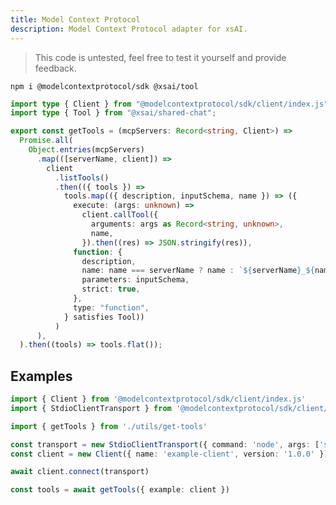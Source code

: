 ```yaml
---
title: Model Context Protocol
description: Model Context Protocol adapter for xsAI.
---
```


> This code is untested, feel free to test it yourself and provide feedback.

```package-install
npm i @modelcontextprotocol/sdk @xsai/tool
```

```ts
import type { Client } from "@modelcontextprotocol/sdk/client/index.js";
import type { Tool } from "@xsai/shared-chat";

export const getTools = (mcpServers: Record<string, Client>) =>
  Promise.all(
    Object.entries(mcpServers)
      .map(([serverName, client]) =>
        client
          .listTools()
          .then(({ tools }) =>
            tools.map(({ description, inputSchema, name }) => ({
              execute: (args: unknown) =>
                client.callTool({
                  arguments: args as Record<string, unknown>,
                  name,
                }).then((res) => JSON.stringify(res)),
              function: {
                description,
                name: name === serverName ? name : `${serverName}_${name}`,
                parameters: inputSchema,
                strict: true,
              },
              type: "function",
            } satisfies Tool))
          )
      ),
  ).then((tools) => tools.flat());
```

## Examples

```ts
import { Client } from '@modelcontextprotocol/sdk/client/index.js'
import { StdioClientTransport } from '@modelcontextprotocol/sdk/client/stdio.js'

import { getTools } from './utils/get-tools'

const transport = new StdioClientTransport({ command: 'node', args: ['server.js'] })
const client = new Client({ name: 'example-client', version: '1.0.0' })

await client.connect(transport)

const tools = await getTools({ example: client })
```
